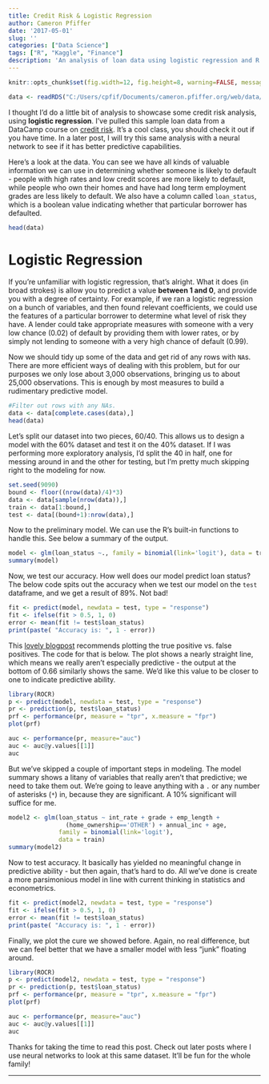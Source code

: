 ```yaml
---
title: Credit Risk & Logistic Regression
author: Cameron Pfiffer
date: '2017-05-01'
slug: ''
categories: ["Data Science"]
tags: ["R", "Kaggle", "Finance"]
description: 'An analysis of loan data using logistic regression and R.'
---
```


```r
knitr::opts_chunk$set(fig.width=12, fig.height=8, warning=FALSE, message=FALSE)
```

```r
data <- readRDS("C:/Users/cpfif/Documents/cameron.pfiffer.org/web/data/loans.rds")
```

I thought I'd do a little bit of analysis to showcase some credit risk analysis, using __logistic regression__. I've pulled this sample loan data from a DataCamp course on [credit risk](https://www.datacamp.com/courses/introduction-to-credit-risk-modeling-in-r). It's a cool class, you should check it out if you have time. In a later post, I will try this same analysis with a neural network to see if it has better predictive capabilities.

Here's a look at the data. You can see we have all kinds of valuable information we can use in determining whether someone is likely to default - people with high rates and low credit scores are more likely to default, while people who own their homes and have had long term employment grades are less likely to default. We also have a column called `loan_status`, which is a boolean value indicating whether that particular borrower has defaulted.

```r
head(data)
```

# Logistic Regression
If you're unfamiliar with logistic regression, that's alright. What it does (in broad strokes) is allow you to predict a value __between 1 and 0__, and provide you with a degree of certainty. For example, if we ran a logistic regression on a bunch of variables, and then found relevant coefficients, we could use the features of a particular borrower to determine what level of risk they have. A lender could take appropriate measures with someone with a very low chance (0.02) of default by providing them with lower rates, or by simply not lending to someone with a very high chance of default (0.99).

Now we should tidy up some of the data and get rid of any rows with `NA`s. There are more efficient ways of dealing with this problem, but for our purposes we only lose about 3,000 observations, bringing us to about 25,000 observations. This is enough by most measures to build a rudimentary predictive model.

```r
#Filter out rows with any NAs.
data <- data[complete.cases(data),]
head(data)
```

Let's split our dataset into two pieces, 60/40. This allows us to design a model with the 60% dataset and test it on the 40% dataset. If I was performing more exploratory analysis, I'd split the 40 in half, one for messing around in and the other for testing, but I'm pretty much skipping right to the modeling for now.

```r
set.seed(9090)
bound <- floor((nrow(data)/4)*3)
data <- data[sample(nrow(data)),]
train <- data[1:bound,]
test <- data[(bound+1):nrow(data),]
```

Now to the preliminary model. We can use the R's built-in functions to handle this. See below a summary of the output.

```r
model <- glm(loan_status ~., family = binomial(link='logit'), data = train)
summary(model)
```

Now, we test our accuracy. How well does our model predict loan status? The below code spits out the accuracy when we test our model on the `test` dataframe, and we get a result of 89%. Not bad!

```r
fit <- predict(model, newdata = test, type = "response")
fit <- ifelse(fit > 0.5, 1, 0)
error <- mean(fit != test$loan_status)
print(paste( "Accuracy is: ", 1 - error))
```

This [lovely blogpost](https://datascienceplus.com/perform-logistic-regression-in-r/) recommends plotting the true positive vs. false positives. The code for that is below. The plot shows a nearly straight line, which means we really aren't especially predictive - the output at the bottom of 0.66 similarly shows the same. We'd like this value to be closer to one to indicate predictive ability.

```R
library(ROCR)
p <- predict(model, newdata = test, type = "response")
pr <- prediction(p, test$loan_status)
prf <- performance(pr, measure = "tpr", x.measure = "fpr")
plot(prf)

auc <- performance(pr, measure="auc")
auc <- auc@y.values[[1]]
auc
```

But we've skipped a couple of important steps in modeling. The model summary shows a litany of variables that really aren't that predictive; we need to take them out. We're going to leave anything with a `.` or any number of asterisks (`*`) in, because they are significant. A 10% significant will suffice for me.

```R
model2 <- glm(loan_status ~ int_rate + grade + emp_length +
                (home_ownership=='OTHER') + annual_inc + age, 
              family = binomial(link='logit'), 
              data = train)
summary(model2)
```

Now to test accuracy. It basically has yielded no meaningful change in predictive ability - but then again, that's hard to do. All we've done is create a more parsimonious model in line with current thinking in statistics and econometrics.

```r
fit <- predict(model2, newdata = test, type = "response")
fit <- ifelse(fit > 0.5, 1, 0)
error <- mean(fit != test$loan_status)
print(paste( "Accuracy is: ", 1 - error))
```

Finally, we plot the cure we showed before. Again, no real difference, but we can feel better that we have a smaller model with less "junk" floating around.

```R
library(ROCR)
p <- predict(model2, newdata = test, type = "response")
pr <- prediction(p, test$loan_status)
prf <- performance(pr, measure = "tpr", x.measure = "fpr")
plot(prf)

auc <- performance(pr, measure="auc")
auc <- auc@y.values[[1]]
auc
```

Thanks for taking the time to read this post. Check out later posts where I use neural networks to look at this same dataset. It'll be fun for the whole family!

---
